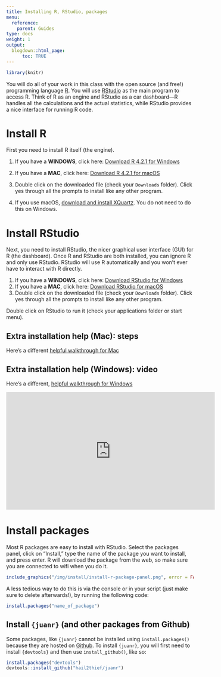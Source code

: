 ```yaml
---
title: Installing R, RStudio, packages
menu:
  reference:
    parent: Guides
type: docs
weight: 1
output:
  blogdown::html_page:
      toc: TRUE
---
```


```r
library(knitr)
```

You will do all of your work in this class with the open source (and free!) programming language [R](https://cran.r-project.org/). You will use [RStudio](https://www.rstudio.com/) as the main program to access R. Think of R as an engine and RStudio as a car dashboard—R handles all the calculations and the actual statistics, while RStudio provides a nice interface for running R code.



# Install R

First you need to install R itself (the engine).

1. If you have a **WINDOWS**, click here: [Download R 4.2.1 for Windows](https://cran.r-project.org/bin/windows/base/R-4.2.1-win.exe)
2. If you have a **MAC**, click here: [Download R 4.2.1 for macOS](https://cran.r-project.org/bin/macosx/base/R-4.2.1.pkg)
3. Double click on the downloaded file (check your `Downloads` folder). Click yes through all the prompts to install like any other program.

4. If you use macOS, [download and install XQuartz](https://www.xquartz.org/). You do not need to do this on Windows.


# Install RStudio

Next, you need to install RStudio, the nicer graphical user interface (GUI) for R (the dashboard). Once R and RStudio are both installed, you can ignore R and only use RStudio. RStudio will use R automatically and you won't ever have to interact with R directly.

1. If you have a **WINDOWS**, click here: [Download RStudio for Windows](https://download1.rstudio.org/desktop/windows/RStudio-2022.07.1-554.exe)
2. If you have a **MAC**, click here: [Download RStudio for macOS](https://download1.rstudio.org/desktop/macos/RStudio-2022.07.1-554.dmg)
3. Double click on the downloaded file (check your `Downloads` folder). Click yes through all the prompts to install like any other program.

Double click on RStudio to run it (check your applications folder or start menu).



## Extra installation help (Mac): steps

Here's a different [helpful walkthrough for Mac](https://scribehow.com/shared/Google_Workflow__ivjLMJ3_SIaV9LDOwaxQHQ)



## Extra installation help (Windows): video


Here's a different, [helpful walkthrough for Windows](https://www.youtube.com/watch?v=TFGYlKvQEQ4)


<iframe width="560" height="315" src="https://www.youtube.com/embed/TFGYlKvQEQ4" title="YouTube video player" frameborder="0" allow="accelerometer; autoplay; clipboard-write; encrypted-media; gyroscope; picture-in-picture" allowfullscreen></iframe>


# Install packages

Most R packages are easy to install with RStudio. Select the packages panel, click on "Install," type the name of the package you want to install, and press enter. R will download the package from the web, so make sure you are connected to wifi when you do it. 


```r
include_graphics("/img/install/install-r-package-panel.png", error = FALSE)
```


A less tedious way to do this is via the console or in your script (just make sure to delete afterwards!), by running the following code:

```r
install.packages("name_of_package")
```


## Install `{juanr}` (and other packages from Github)


Some packages, like `{juanr}` cannot be installed using `install.packages()` because they are hosted on [Github](https://github.com/). To install `{juanr}`, you will first need to install `{devtools}` and then use `install_github()`, like so:


```r
install.packages("devtools")
devtools::install_github("hail2thief/juanr")
```


